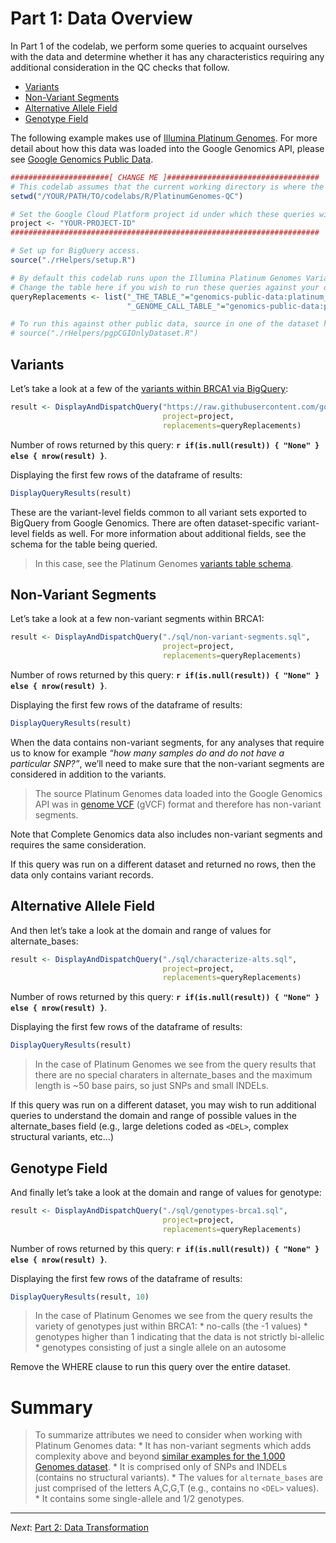 <!-- R Markdown Documentation, DO NOT EDIT THE PLAIN MARKDOWN VERSION OF THIS FILE -->

<!-- Copyright 2015 Google Inc. All rights reserved. -->

<!-- Licensed under the Apache License, Version 2.0 (the "License"); -->
<!-- you may not use this file except in compliance with the License. -->
<!-- You may obtain a copy of the License at -->

<!--     http://www.apache.org/licenses/LICENSE-2.0 -->

<!-- Unless required by applicable law or agreed to in writing, software -->
<!-- distributed under the License is distributed on an "AS IS" BASIS, -->
<!-- WITHOUT WARRANTIES OR CONDITIONS OF ANY KIND, either express or implied. -->
<!-- See the License for the specific language governing permissions and -->
<!-- limitations under the License. -->

# Part 1: Data Overview

In Part 1 of the codelab, we perform some queries to acquaint ourselves with the data and determine whether it has any characteristics requiring any additional consideration in the QC checks that follow.

* [Variants](#variants)
* [Non-Variant Segments](#non-variant-segments)
* [Alternative Allele Field](#alternative-allele-field)
* [Genotype Field](#genotype-field)

The following example makes use of [Illumina Platinum Genomes](http://www.illumina.com/platinumgenomes/).  For more detail about how this data was loaded into the Google Genomics API, please see [Google Genomics Public Data](https://cloud.google.com/genomics/data/platinum-genomes).

```r
######################[ CHANGE ME ]##################################
# This codelab assumes that the current working directory is where the Rmd file resides.
setwd("/YOUR/PATH/TO/codelabs/R/PlatinumGenomes-QC")

# Set the Google Cloud Platform project id under which these queries will run.
project <- "YOUR-PROJECT-ID"
#####################################################################
```

```r
# Set up for BigQuery access.
source("./rHelpers/setup.R")
```

```r
# By default this codelab runs upon the Illumina Platinum Genomes Variants.  
# Change the table here if you wish to run these queries against your own data.
queryReplacements <- list("_THE_TABLE_"="genomics-public-data:platinum_genomes.variants",
                          "_GENOME_CALL_TABLE_"="genomics-public-data:platinum_genomes.variants")

# To run this against other public data, source in one of the dataset helpers.  For example:
# source("./rHelpers/pgpCGIOnlyDataset.R")
```

## Variants

Let's take a look at a few of the [variants within BRCA1 via BigQuery](https://github.com/googlegenomics/getting-started-bigquery/blob/master/RMarkdown/literate-programming-demo.md#data-visualization):
```r
result <- DisplayAndDispatchQuery("https://raw.githubusercontent.com/googlegenomics/getting-started-bigquery/master/sql/variant-level-data-for-brca1.sql",
                                  project=project,
                                  replacements=queryReplacements)
```
Number of rows returned by this query: **`r if(is.null(result)) { "None" } else { nrow(result) }`**.

Displaying the first few rows of the dataframe of results:
```r
DisplayQueryResults(result)
```

These are the variant-level fields common to all variant sets exported to BigQuery from Google Genomics.  There are often dataset-specific variant-level fields as well.  For more information about additional fields, see the schema for the table being queried.  

> In this case, see the Platinum Genomes [variants table schema](https://bigquery.cloud.google.com/table/genomics-public-data:platinum_genomes.variants).

## Non-Variant Segments

Let's take a look at a few non-variant segments within BRCA1:
```r
result <- DisplayAndDispatchQuery("./sql/non-variant-segments.sql",
                                  project=project,
                                  replacements=queryReplacements)
```
Number of rows returned by this query: **`r if(is.null(result)) { "None" } else { nrow(result) }`**.

Displaying the first few rows of the dataframe of results:
```r
DisplayQueryResults(result)
```

When the data contains non-variant segments, for any analyses that require us to know for example _"how many samples do and do not have a particular SNP?"_, we'll need to make sure that the non-variant segments are considered in addition to the variants.

> The source Platinum Genomes data loaded into the Google Genomics API was in [genome VCF](https://sites.google.com/site/gvcftools/home/about-gvcf/gvcf-conventions) (gVCF) format and therefore has non-variant segments.  

Note that Complete Genomics data also includes non-variant segments and requires the same consideration.

If this query was run on a different dataset and returned no rows, then the data only contains variant records.

## Alternative Allele Field

And then let's take a look at the domain and range of values for alternate_bases:
```r
result <- DisplayAndDispatchQuery("./sql/characterize-alts.sql",
                                  project=project,
                                  replacements=queryReplacements)
```
Number of rows returned by this query: **`r if(is.null(result)) { "None" } else { nrow(result) }`**.

Displaying the first few rows of the dataframe of results:
```r
DisplayQueryResults(result)
```

> In the case of Platinum Genomes we see from the query results that there are no special charaters in alternate_bases and the maximum length is ~50 base pairs, so just SNPs and small INDELs.

If this query was run on a different dataset, you may wish to run additional queries to understand the domain and range of possible values in the alternate_bases field (e.g., large deletions coded as `<DEL>`, complex structural variants, etc...)

## Genotype Field

And finally let's take a look at the domain and range of values for genotype:
```r
result <- DisplayAndDispatchQuery("./sql/genotypes-brca1.sql",
                                  project=project,
                                  replacements=queryReplacements)
```
Number of rows returned by this query: **`r if(is.null(result)) { "None" } else { nrow(result) }`**.

Displaying the first few rows of the dataframe of results:
```r
DisplayQueryResults(result, 10)
```


> In the case of Platinum Genomes we see from the query results the variety of genotypes just within BRCA1:
* no-calls (the -1 values)
* genotypes higher than 1 indicating that the data is not strictly bi-allelic
* genotypes consisting of just a single allele on an autosome

Remove the WHERE clause to run this query over the entire dataset.

# Summary

> To summarize attributes we need to consider when working with Platinum Genomes data:
> * It has non-variant segments which adds complexity above and beyond [similar examples for the 1,000 Genomes dataset](https://github.com/googlegenomics/bigquery-examples/blob/master/1000genomes/sql/README.md).
> * It is comprised only of SNPs and INDELs (contains no structural variants).
> * The values for `alternate_bases` are just comprised of the letters A,C,G,T (e.g., contains no `<DEL>` values).
> * It contains some single-allele and 1/2 genotypes.

--------------------------------------------------------
_Next_: [Part 2: Data Transformation](./Data-Transformation.md)
